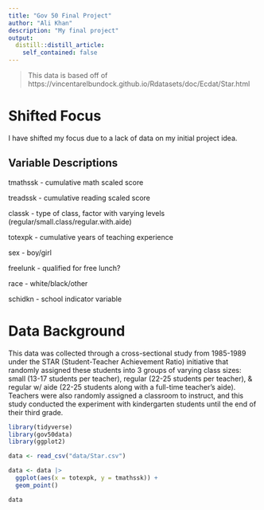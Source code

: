 ```yaml
---
title: "Gov 50 Final Project"
author: "Ali Khan"
description: "My final project"
output:
  distill::distill_article:
    self_contained: false
---
```


> This data is based off of https://vincentarelbundock.github.io/Rdatasets/doc/Ecdat/Star.html

# Shifted Focus

I have shifted my focus due to a lack of data on my initial project idea.  

## Variable Descriptions

tmathssk - cumulative math scaled score

treadssk - cumulative reading scaled score

classk - type of class, factor with varying levels (regular/small.class/regular.with.aide)

totexpk - cumulative years of teaching experience

sex - boy/girl

freelunk - qualified for free lunch?

race - white/black/other

schidkn - school indicator variable

# Data Background

This data was collected through a cross-sectional study from 1985-1989 under the STAR (Student-Teacher Achievement Ratio) initiative that randomly assigned these students into 3 groups of varying class sizes: small (13-17 students per teacher), regular (22-25 students per teacher), & regular w/ aide (22-25 students along with a full-time teacher's aide). Teachers were also randomly assigned a classroom to instruct, and this study conducted the experiment with kindergarten students until the end of their third grade.  


```r
library(tidyverse)
library(gov50data)
library(ggplot2)

data <- read_csv("data/Star.csv")

data <- data |> 
  ggplot(aes(x = totexpk, y = tmathssk)) +
  geom_point()

data
```


